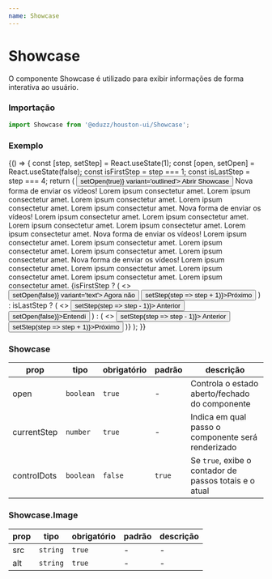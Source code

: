 ```yaml
---
name: Showcase
---
```





# Showcase

O componente Showcase é utilizado para exibir informações de forma interativa ao usuário.

### Importação

```ts
import Showcase from '@eduzz/houston-ui/Showcase';
```

### Exemplo

<Playground>
  {() => {
    const [step, setStep] = React.useState(1);
    const [open, setOpen] = React.useState(false);
    const isFirstStep = step === 1;
    const isLastStep = step === 4;
    return (
      <Container>
        <Row justifyContent='space-around'>
          <Column xs={12} md={4}>
            <Button onClick={() => setOpen(true)} variant='outlined'>
              Abrir Showcase
            </Button>
            <Showcase open={open} currentStep={step} controlDots>
              <Showcase.Content>
                <Showcase.Step>
                  <Showcase.Image
                    src='https://cdn.pixabay.com/photo/2021/05/22/17/06/hybrid-6274156_960_720.jpg'
                    alt='Image 1'
                  />
                  <Showcase.Title>Nova forma de enviar os vídeos!</Showcase.Title>
                  <Showcase.Text>
                    Lorem ipsum consectetur amet. Lorem ipsum consectetur amet. Lorem ipsum consectetur amet. Lorem
                    ipsum consectetur amet. Lorem ipsum consectetur amet.
                  </Showcase.Text>
                </Showcase.Step>
                <Showcase.Step>
                  <Showcase.Image
                    src='https://cdn.pixabay.com/photo/2021/05/22/17/06/hybrid-6274156_960_720.jpg'
                    alt='Image 2'
                  />
                  <Showcase.Title>Nova forma de enviar os vídeos!</Showcase.Title>
                  <Showcase.Text>
                    Lorem ipsum consectetur amet. Lorem ipsum consectetur amet. Lorem ipsum consectetur amet. Lorem
                    ipsum consectetur amet. Lorem ipsum consectetur amet.
                  </Showcase.Text>
                </Showcase.Step>
                <Showcase.Step>
                  <Showcase.Image
                    src='https://cdn.pixabay.com/photo/2021/05/22/17/06/hybrid-6274156_960_720.jpg'
                    alt='Image 3'
                  />
                  <Showcase.Title>Nova forma de enviar os vídeos!</Showcase.Title>
                  <Showcase.Text>
                    Lorem ipsum consectetur amet. Lorem ipsum consectetur amet. Lorem ipsum consectetur amet. Lorem
                    ipsum consectetur amet. Lorem ipsum consectetur amet.
                  </Showcase.Text>
                </Showcase.Step>
                <Showcase.Step>
                  <Showcase.Image
                    src='https://cdn.pixabay.com/photo/2021/05/22/17/06/hybrid-6274156_960_720.jpg'
                    alt='Image 4'
                  />
                  <Showcase.Title>Nova forma de enviar os vídeos!</Showcase.Title>
                  <Showcase.Text>
                    Lorem ipsum consectetur amet. Lorem ipsum consectetur amet. Lorem ipsum consectetur amet. Lorem
                    ipsum consectetur amet. Lorem ipsum consectetur amet.
                  </Showcase.Text>
                </Showcase.Step>
              </Showcase.Content>
              <Showcase.Footer>
                {isFirstStep ? (
                  <>
                    <Button onClick={() => setOpen(false)} variant='text'>
                      Agora não
                    </Button>
                    <Button onClick={() => setStep(step => step + 1)}>Próximo</Button>
                  </>
                ) : isLastStep ? (
                  <>
                    <Button variant='text' onClick={() => setStep(step => step - 1)}>
                      Anterior
                    </Button>
                    <Button onClick={() => setOpen(false)}>Entendi</Button>
                  </>
                ) : (
                  <>
                    <Button variant='text' onClick={() => setStep(step => step - 1)}>
                      Anterior
                    </Button>
                    <Button onClick={() => setStep(step => step + 1)}>Próximo</Button>
                  </>
                )}
              </Showcase.Footer>
            </Showcase>
          </Column>
        </Row>
      </Container>
    );
  }}
</Playground>

### Showcase

| prop        | tipo      | obrigatório | padrão | descrição                                              |
| ----------- | --------- | ----------- | ------ | ------------------------------------------------------ |
| open        | `boolean` | `true`      | -      | Controla o estado aberto/fechado do componente         |
| currentStep | `number`  | `true`      | -      | Indica em qual passo o componente será renderizado     |
| controlDots | `boolean` | `false`     | `true` | Se `true`, exibe o contador de passos totais e o atual |

### Showcase.Image

| prop | tipo     | obrigatório | padrão | descrição |
| ---- | -------- | ----------- | ------ | --------- |
| src  | `string` | `true`      | -      | -         |
| alt  | `string` | `true`      | -      | -         |
